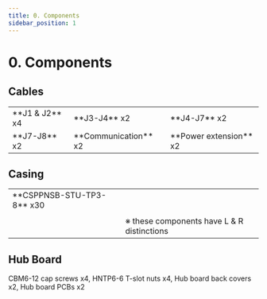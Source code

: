 ```yaml
---
title: 0. Components
sidebar_position: 1
---
```



# 0. Components

## Cables

<table>
  <tr style={{ backgroundColor: "white" }}>
    <td style={{ width: "33.3%", verticalAlign: "top" }}>**J1 &amp; J2** x4<BlockImage src="hardware/electronics-guide/j1-j2-cable.png" alt="j1-j2" /></td>
    <td style={{ width: "33.3%", verticalAlign: "top" }}>**J3-J4** x2<BlockImage src="hardware/electronics-guide/j3-j4-cable.png" alt="j3-j4" /></td>
    <td style={{ width: "33.3%", verticalAlign: "top" }}>**J4-J7** x2<BlockImage src="hardware/electronics-guide/j4-j7-cable.png" alt="j4-j7" /></td>
  </tr>
  <tr style={{ backgroundColor: "white" }}>
    <td style={{ verticalAlign: "top" }}>**J7-J8** x2<BlockImage src="hardware/electronics-guide/j7-j8-cable.png" alt="j7-j8" /></td>
    <td style={{ verticalAlign: "top" }}>**Communication** x2 <BlockImage src="hardware/electronics-guide/commu-cable.png" alt="commu" /></td>
    <td style={{ verticalAlign: "top" }}>**Power extension** x2 <BlockImage src="hardware/electronics-guide/power-extension-cable.png" alt="power extension" /></td>
  </tr>
</table>

## Casing

<table>
  <tr style={{ backgroundColor: "white" }}>
    <td style={{ width: "33.3%", verticalAlign: "top" }}>**CSPPNSB-STU-TP3-8** x30 <BlockImage src="hardware/electronics-guide/csppnsb-sus-tp3-8.png" alt="screw" /></td>
    <td style={{ width: "33.3%", verticalAlign: "top" }}><BlockImage src="hardware/electronics-guide/j1-j2-casing.png" alt="j1-j2-cover" /></td>
  </tr>
  <tr style={{ backgroundColor: "white" }}>
    <td style={{ width: "33.3%", verticalAlign: "top" }}><BlockImage src="hardware/electronics-guide/j2-j3-casing.png" alt="j2-j3-cover" /></td>
    <td style={{ verticalAlign: "top" }}><BlockImage src="hardware/electronics-guide/j3-j4-casing.png" alt="j3-j4-cover" /></td>
  </tr>
  <tr style={{ backgroundColor: "white" }}>
    <td style={{ verticalAlign: "top" }}><BlockImage src="hardware/electronics-guide/j4-j5-casing.png" alt="j4-j5-cover" /></td>
    <td style={{ verticalAlign: "top" }}><BlockImage src="hardware/electronics-guide/j6-j7-casing.png" alt="j6-j7-cover" /> ※ these components have L & R distinctions</td>
  </tr>
</table>

## Hub Board

CBM6-12 cap screws x4, HNTP6-6 T-slot nuts x4, Hub board back covers x2, Hub board PCBs x2

<BlockImage src="hardware/electronics-guide/hubboard-components.png" alt="Hub board components" />


